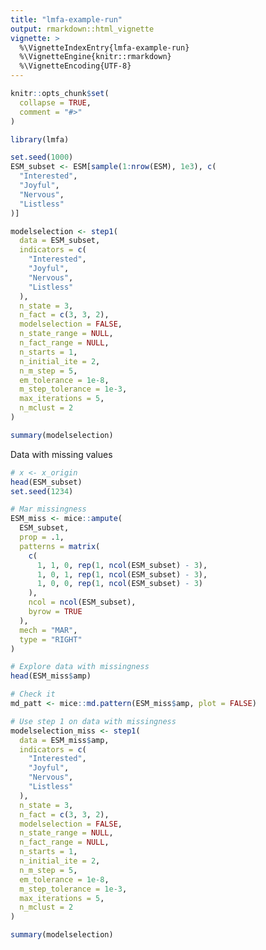 ```yaml
---
title: "lmfa-example-run"
output: rmarkdown::html_vignette
vignette: >
  %\VignetteIndexEntry{lmfa-example-run}
  %\VignetteEngine{knitr::rmarkdown}
  %\VignetteEncoding{UTF-8}
---
```


```r
knitr::opts_chunk$set(
  collapse = TRUE,
  comment = "#>"
)
```

```r
library(lmfa)
```

```r

set.seed(1000)
ESM_subset <- ESM[sample(1:nrow(ESM), 1e3), c(
  "Interested",
  "Joyful",
  "Nervous",
  "Listless"
)]

modelselection <- step1(
  data = ESM_subset,
  indicators = c(
    "Interested",
    "Joyful",
    "Nervous",
    "Listless"
  ),
  n_state = 3,
  n_fact = c(3, 3, 2),
  modelselection = FALSE,
  n_state_range = NULL,
  n_fact_range = NULL,
  n_starts = 1,
  n_initial_ite = 2,
  n_m_step = 5,
  em_tolerance = 1e-8,
  m_step_tolerance = 1e-3,
  max_iterations = 5,
  n_mclust = 2
)

summary(modelselection)

```

Data with missing values

```r

# x <- x_origin
head(ESM_subset)
set.seed(1234)

# Mar missingness
ESM_miss <- mice::ampute(
  ESM_subset,
  prop = .1,
  patterns = matrix(
    c(
      1, 1, 0, rep(1, ncol(ESM_subset) - 3),
      1, 0, 1, rep(1, ncol(ESM_subset) - 3),
      1, 0, 0, rep(1, ncol(ESM_subset) - 3)
    ),
    ncol = ncol(ESM_subset),
    byrow = TRUE
  ),
  mech = "MAR",
  type = "RIGHT"
)

# Explore data with missingness
head(ESM_miss$amp)

# Check it
md_patt <- mice::md.pattern(ESM_miss$amp, plot = FALSE)

# Use step 1 on data with missingness
modelselection_miss <- step1(
  data = ESM_miss$amp,
  indicators = c(
    "Interested",
    "Joyful",
    "Nervous",
    "Listless"
  ),
  n_state = 3,
  n_fact = c(3, 3, 2),
  modelselection = FALSE,
  n_state_range = NULL,
  n_fact_range = NULL,
  n_starts = 1,
  n_initial_ite = 2,
  n_m_step = 5,
  em_tolerance = 1e-8,
  m_step_tolerance = 1e-3,
  max_iterations = 5,
  n_mclust = 2
)

summary(modelselection)

```